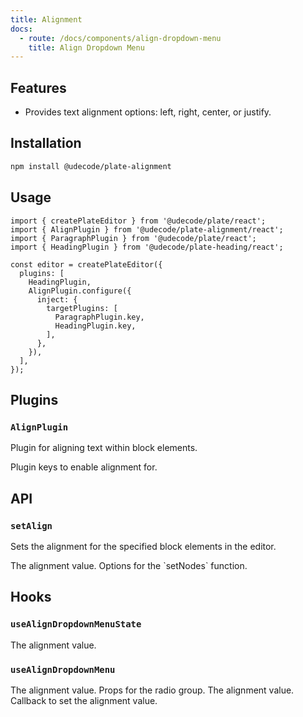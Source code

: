 ```yaml
---
title: Alignment
docs:
  - route: /docs/components/align-dropdown-menu
    title: Align Dropdown Menu
---
```


<ComponentPreview name="align-demo" />

<PackageInfo>

## Features

- Provides text alignment options: left, right, center, or justify.

</PackageInfo>

## Installation

```bash
npm install @udecode/plate-alignment
```

## Usage

```tsx
import { createPlateEditor } from '@udecode/plate/react';
import { AlignPlugin } from '@udecode/plate-alignment/react';
import { ParagraphPlugin } from '@udecode/plate/react';
import { HeadingPlugin } from '@udecode/plate-heading/react';

const editor = createPlateEditor({
  plugins: [
    HeadingPlugin,
    AlignPlugin.configure({
      inject: {
        targetPlugins: [
          ParagraphPlugin.key,
          HeadingPlugin.key,
        ],
      },
    }),
  ],
});
```

## Plugins

### `AlignPlugin`

Plugin for aligning text within block elements.

<API name="AlignPlugin">
<APIOptions>
  <APIItem name="inject" type="object">
    <APIItem name="targetPlugins" type="string[]">
      Plugin keys to enable alignment for.
    </APIItem>
  </APIItem>
</APIOptions>
</API>

## API

### `setAlign`

Sets the alignment for the specified block elements in the editor.

<API name="setAlign">
<APIOptions type="object">
  <APIItem name="value" type="Alignment" optional>
    The alignment value.
  </APIItem>
  <APIItem name="setNodesOptions" type="SetNodesOptions" optional>
    Options for the `setNodes` function.
  </APIItem>
</APIOptions>
</API>

## Hooks

### `useAlignDropdownMenuState`

<API name="useAlignDropdownMenuState">
<APIReturns type="object">
  <APIItem name="value" type="'left' | 'center' | 'right' | 'justify'">
    The alignment value.
  </APIItem>
</APIReturns>
</API>

### `useAlignDropdownMenu`

<API name="useAlignDropdownMenu">
<APIState>
  <APIItem name="value" type="'left' | 'center' | 'right' | 'justify'">
    The alignment value.
  </APIItem>
</APIState>

<APIReturns type="object">
  <APIItem name="radioGroupProps" type="object">
    Props for the radio group.
    <APISubList>
      <APISubListItem
        parent="radioGroupProps"
        name="value"
        type="'left' | 'center' | 'right' | 'justify'"
      >
        The alignment value.
      </APISubListItem>
      <APISubListItem
        parent="radioGroupProps"
        name="onValueChange"
        type="function"
      >
        Callback to set the alignment value.
      </APISubListItem>
    </APISubList>
  </APIItem>
</APIReturns>
</API>
